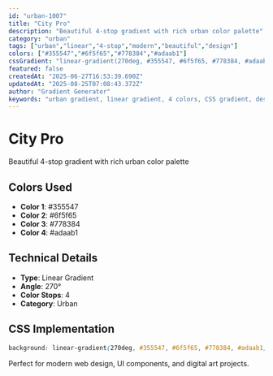 ```yaml
---
id: "urban-1007"
title: "City Pro"
description: "Beautiful 4-stop gradient with rich urban color palette"
category: "urban"
tags: ["urban","linear","4-stop","modern","beautiful","design"]
colors: ["#355547","#6f5f65","#778384","#adaab1"]
cssGradient: "linear-gradient(270deg, #355547, #6f5f65, #778384, #adaab1)"
featured: false
createdAt: "2025-06-27T16:53:39.690Z"
updatedAt: "2025-08-25T07:08:43.372Z"
author: "Gradient Generator"
keywords: "urban gradient, linear gradient, 4 colors, CSS gradient, design, #355547, #6f5f65, #778384, #adaab1"
---
```


# City Pro

Beautiful 4-stop gradient with rich urban color palette

## Colors Used
- **Color 1**: #355547
- **Color 2**: #6f5f65
- **Color 3**: #778384
- **Color 4**: #adaab1

## Technical Details
- **Type**: Linear Gradient
- **Angle**: 270°
- **Color Stops**: 4
- **Category**: Urban

## CSS Implementation
```css
background: linear-gradient(270deg, #355547, #6f5f65, #778384, #adaab1);
```

Perfect for modern web design, UI components, and digital art projects.
